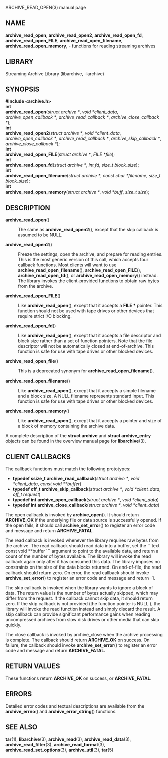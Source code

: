 ARCHIVE_READ_OPEN(3) manual page 
== NAME == 
'''archive_read_open''', 
'''archive_read_open2''', 
'''archive_read_open_fd''', 
'''archive_read_open_FILE''', 
'''archive_read_open_filename''', 
'''archive_read_open_memory''', 
- functions for reading streaming archives 
== LIBRARY == 
Streaming Archive Library (libarchive, -larchive) 
== SYNOPSIS == 
'''<nowiki>#include <archive.h></nowiki>''' 
<br> 
'''int''' 
<br> 
'''archive_read_open'''(''struct archive *'', ''void *client_data'', ''archive_open_callback *'', ''archive_read_callback *'', ''archive_close_callback *''); 
<br> 
'''int''' 
<br> 
'''archive_read_open2'''(''struct archive *'', ''void *client_data'', ''archive_open_callback *'', ''archive_read_callback *'', ''archive_skip_callback *'', ''archive_close_callback *''); 
<br> 
'''int''' 
<br> 
'''archive_read_open_FILE'''(''struct archive *'', ''FILE *file''); 
<br> 
'''int''' 
<br> 
'''archive_read_open_fd'''(''struct archive *'', ''int fd'', ''size_t block_size''); 
<br> 
'''int''' 
<br> 
'''archive_read_open_filename'''(''struct archive *'', ''const char *filename'', ''size_t block_size''); 
<br> 
'''int''' 
<br> 
'''archive_read_open_memory'''(''struct archive *'', ''void *buff'', ''size_t size''); 
== DESCRIPTION == 
<dl> 
<dt>'''archive_read_open'''()</dt><dd> 
The same as 
'''archive_read_open2'''(), 
except that the skip callback is assumed to be 
NULL. 
</dd><dt>'''archive_read_open2'''()</dt><dd> 
Freeze the settings, open the archive, and prepare for reading entries. 
This is the most generic version of this call, which accepts 
four callback functions. 
Most clients will want to use 
'''archive_read_open_filename'''(), 
'''archive_read_open_FILE'''(), 
'''archive_read_open_fd'''(), 
or 
'''archive_read_open_memory'''() 
instead. 
The library invokes the client-provided functions to obtain 
raw bytes from the archive. 
</dd><dt>'''archive_read_open_FILE'''()</dt><dd> 
Like 
'''archive_read_open'''(), 
except that it accepts a 
'''FILE *''' 
pointer. 
This function should not be used with tape drives or other devices 
that require strict I/O blocking. 
</dd><dt>'''archive_read_open_fd'''()</dt><dd> 
Like 
'''archive_read_open'''(), 
except that it accepts a file descriptor and block size rather than 
a set of function pointers. 
Note that the file descriptor will not be automatically closed at 
end-of-archive. 
This function is safe for use with tape drives or other blocked devices. 
</dd><dt>'''archive_read_open_file'''()</dt><dd> 
This is a deprecated synonym for 
'''archive_read_open_filename'''(). 
</dd><dt>'''archive_read_open_filename'''()</dt><dd> 
Like 
'''archive_read_open'''(), 
except that it accepts a simple filename and a block size. 
A NULL filename represents standard input. 
This function is safe for use with tape drives or other blocked devices. 
</dd><dt>'''archive_read_open_memory'''()</dt><dd> 
Like 
'''archive_read_open'''(), 
except that it accepts a pointer and size of a block of 
memory containing the archive data. 
</dd></dl> 

A complete description of the 
'''struct archive''' 
and 
'''struct archive_entry''' 
objects can be found in the overview manual page for 
'''libarchive'''(3). 
== CLIENT CALLBACKS == 
The callback functions must match the following prototypes: 
<ul> 
<li> 
'''typedef ssize_t''' 
'''archive_read_callback'''(''struct archive *'', ''void *client_data'', ''const void **buffer'') 
</li><li> 
'''typedef off_t''' 
'''archive_skip_callback'''(''struct archive *'', ''void *client_data'', ''off_t request'') 
</li><li> 
'''typedef int''' 
'''archive_open_callback'''(''struct archive *'', ''void *client_data'') 
</li><li> 
'''typedef int''' 
'''archive_close_callback'''(''struct archive *'', ''void *client_data'') 
</li></ul> 

The open callback is invoked by 
'''archive_open'''(). 
It should return 
'''ARCHIVE_OK''' 
if the underlying file or data source is successfully 
opened. 
If the open fails, it should call 
'''archive_set_error'''() 
to register an error code and message and return 
'''ARCHIVE_FATAL'''. 

The read callback is invoked whenever the library 
requires raw bytes from the archive. 
The read callback should read data into a buffer, 
set the 
```text 
const void **buffer 
``` 
argument to point to the available data, and 
return a count of the number of bytes available. 
The library will invoke the read callback again 
only after it has consumed this data. 
The library imposes no constraints on the size 
of the data blocks returned. 
On end-of-file, the read callback should 
return zero. 
On error, the read callback should invoke 
'''archive_set_error'''() 
to register an error code and message and 
return -1. 

The skip callback is invoked when the 
library wants to ignore a block of data. 
The return value is the number of bytes actually 
skipped, which may differ from the request. 
If the callback cannot skip data, it should return 
zero. 
If the skip callback is not provided (the 
function pointer is 
NULL ), 
the library will invoke the read function 
instead and simply discard the result. 
A skip callback can provide significant 
performance gains when reading uncompressed 
archives from slow disk drives or other media 
that can skip quickly. 

The close callback is invoked by archive_close when 
the archive processing is complete. 
The callback should return 
'''ARCHIVE_OK''' 
on success. 
On failure, the callback should invoke 
'''archive_set_error'''() 
to register an error code and message and 
return 
'''ARCHIVE_FATAL.''' 
== RETURN VALUES == 
These functions return 
'''ARCHIVE_OK''' 
on success, or 
'''ARCHIVE_FATAL'''. 
== ERRORS == 
Detailed error codes and textual descriptions are available from the 
'''archive_errno'''() 
and 
'''archive_error_string'''() 
functions. 
== SEE ALSO == 
'''tar'''(1), 
'''libarchive'''(3), 
'''archive_read'''(3), 
'''archive_read_data'''(3), 
'''archive_read_filter'''(3), 
'''archive_read_format'''(3), 
'''archive_read_set_options'''(3), 
'''archive_util'''(3), 
'''tar'''(5) 
